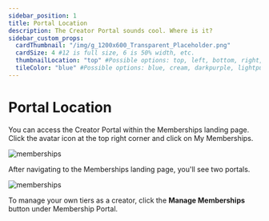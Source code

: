 ```yaml
---
sidebar_position: 1
title: Portal Location
description: The Creator Portal sounds cool. Where is it?
sidebar_custom_props:
  cardThumbnail: "/img/g_1200x600_Transparent_Placeholder.png"
  cardSize: 4 #12 is full size, 6 is 50% width, etc.
  thumbnailLocation: "top" #Possible options: top, left, bottom, right, none
  tileColor: "blue" #Possible options: blue, cream, darkpurple, lightpurple, mauve, orange, pink, none
---
```


# Portal Location

You can access the Creator Portal within the Memberships landing page. Click the avatar icon at the top right corner and click on My Memberships.

![memberships](https://thumbs.odycdn.com/f458f5cfc1a5e17b24f7a5370337b018.webp)

After navigating to the Memberships landing page, you'll see two portals.

![memberships](https://thumbs.odycdn.com/c8e5e4ef94d294330f0e9a18784fc661.webp)

To manage your own tiers as a creator, click the **Manage Memberships** button under Membership Portal.
